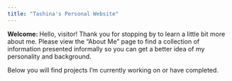 ```yaml
---
title: "Tashina's Personal Website"
---
```


__Welcome: __ Hello, visitor! Thank you for stopping by to learn a little bit more about me. Please view the "About Me" page to find a collection of information presented informally so you can get a better idea of my personality and background. 

Below you will find projects I'm currently working on or have completed. 

